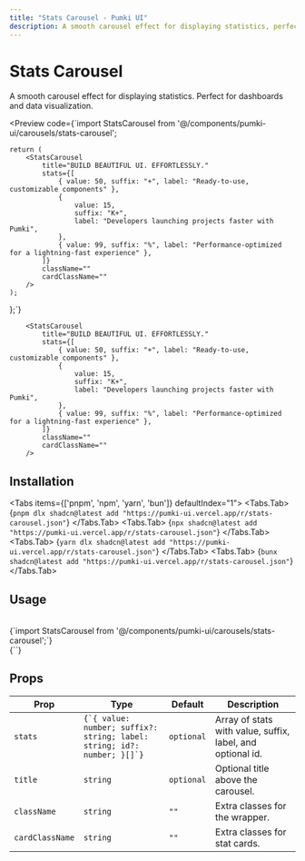 ```yaml
---
title: "Stats Carousel - Pumki UI"
description: A smooth carousel effect for displaying statistics, perfect for dashboards and data visualization.
---
```



# Stats Carousel

A smooth carousel effect for displaying statistics.
<Callout>Perfect for dashboards and data visualization.</Callout>

<Preview
  code={`import StatsCarousel from '@/components/pumki-ui/carousels/stats-carousel';

    return (
        <StatsCarousel
            title="BUILD BEAUTIFUL UI. EFFORTLESSLY."
            stats={[
                { value: 50, suffix: "+", label: "Ready-to-use, customizable components" },
                {
                    value: 15,
                    suffix: "K+",
                    label: "Developers launching projects faster with Pumki",
                },
                { value: 99, suffix: "%", label: "Performance-optimized for a lightning-fast experience" },
            ]}
            className=""
            cardClassName=""
        />
    );
};`}
>
        <StatsCarousel
            title="BUILD BEAUTIFUL UI. EFFORTLESSLY."
            stats={[
                { value: 50, suffix: "+", label: "Ready-to-use, customizable components" },
                {
                    value: 15,
                    suffix: "K+",
                    label: "Developers launching projects faster with Pumki",
                },
                { value: 99, suffix: "%", label: "Performance-optimized for a lightning-fast experience" },
            ]}
            className=""
            cardClassName=""
        />

</Preview>

## Installation

<Tabs items={['pnpm', 'npm', 'yarn', 'bun']} defaultIndex="1">
  <Tabs.Tab>
    <CodeBlock language="bash">
      {`pnpm dlx shadcn@latest add "https://pumki-ui.vercel.app/r/stats-carousel.json"`}
    </CodeBlock>
  </Tabs.Tab>
  <Tabs.Tab>
    <CodeBlock language="bash">
      {`npx shadcn@latest add "https://pumki-ui.vercel.app/r/stats-carousel.json"`}
    </CodeBlock>
  </Tabs.Tab>
  <Tabs.Tab>
    <CodeBlock language="bash">
      {`yarn dlx shadcn@latest add "https://pumki-ui.vercel.app/r/stats-carousel.json"`}
    </CodeBlock>
  </Tabs.Tab>
  <Tabs.Tab>
    <CodeBlock language="bash">
      {`bunx shadcn@latest add "https://pumki-ui.vercel.app/r/stats-carousel.json"`}
    </CodeBlock>
  </Tabs.Tab>
</Tabs>

## Usage

<br/>

<CodeBlock language="typescript">
    {`import StatsCarousel from '@/components/pumki-ui/carousels/stats-carousel';`}
</CodeBlock>

<br/>

<CodeBlock language="typescript">
    {`<StatsCarousel
            title="CREATE STUNNING INTERFACES WITH SCROLLX UI COMPONENTS"
            stats={[
                { value: 40, suffix: "+", label: "Handcrafted animated components" },
                { value: 12, suffix: "K+", label: "Developers building with ScrollX UI" },
                { value: 99, suffix: "%", label: "Performance optimized for web" },
            ]}
            className=""
            cardClassName=""
      />`}
</CodeBlock>

## Props


<PumkiTableStyles />

<PumkiTable>
  <table className="pumki-table">
    <thead>
      <tr>
        <th>Prop</th>
        <th>Type</th>
        <th>Default</th>
        <th>Description</th>
      </tr>
    </thead>
    <tbody>
      <tr>
        <td><code>stats</code></td>
        <td><code>{`{ value: number; suffix?: string; label: string; id?: number; }[]`}</code></td>
        <td><code>optional</code></td>
        <td>Array of stats with value, suffix, label, and optional id.</td>
      </tr>
      <tr>
        <td><code>title</code></td>
        <td><code>string</code></td>
        <td><code>optional</code></td>
        <td>Optional title above the carousel.</td>
      </tr>
      <tr>
        <td><code>className</code></td>
        <td><code>string</code></td>
        <td><code>""</code></td>
        <td>Extra classes for the wrapper.</td>
      </tr>
      <tr>
        <td><code>cardClassName</code></td>
        <td><code>string</code></td>
        <td><code>""</code></td>
        <td>Extra classes for stat cards.</td>
      </tr>
    </tbody>
  </table>
</PumkiTable>